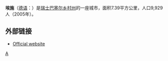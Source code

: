 '''埃施'''（[[德语|德语]]：'''{{lang|de|Aesch}}'''）是[[瑞士|瑞士]][[巴塞尔乡村州|巴塞尔乡村州]]的一座城市，面积7.39平方公里，人口9,929人（2005年）。

==外部链接==
* [http://www.aesch.ch Official website] {{Wayback|url=http://www.aesch.ch/ |date=20201022114050 }} {{de icon}}

{{coord|display=title}}
{{Authority control}}
{{瑞士地理小作品}}
[[Category:巴塞尔乡村州的市镇|A]]
